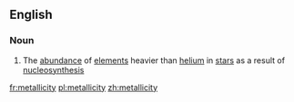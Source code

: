 ==English==

===Noun===
{{wikipedia}}
{{en-noun|metallicities}}

#{{astronomy}} The [[abundance]] of [[element]]s heavier than [[helium]] in [[star]]s as a result of [[nucleosynthesis]]

[[fr:metallicity]]
[[pl:metallicity]]
[[zh:metallicity]]